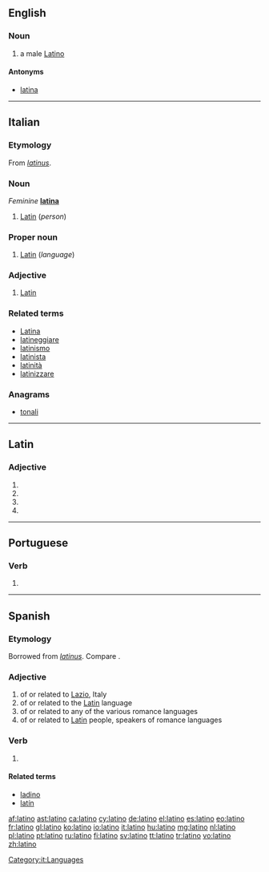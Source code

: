 {{also|Latino|latino-}}
==English==
===Noun===
{{en-noun}}
# a male [[Latino]]
====Antonyms====
* [[latina]] {{gloss| a female Latino }}
----
==Italian==

===Etymology===
From {{etyl|la|it}} ''[[latinus]]''.

===Noun===
{{it-noun|m|latini}} ''Feminine'' '''[[latina]]'''

# [[Latin]] (''person'')

===Proper noun===
{{head|it|proper noun|g=m}}

# [[Latin]] (''language'')

===Adjective===
{{it-adj|latin}}

# [[Latin]]

===Related terms===
* [[Latina]]
* [[latineggiare]]
* [[latinismo]]
* [[latinista]]
* [[latinità]]
* [[latinizzare]]

===Anagrams===
* [[tonali#Italian|tonali]]

[[Category:it:Languages]]

----

==Latin==

===Adjective===
{{la-adj-form|latīnō}}

# {{inflection of|latīnus||dat|m|s|lang=la}}
# {{inflection of|latīnus||dat|n|s|lang=la}}
# {{inflection of|latīnus||abl|m|s|lang=la}}
# {{inflection of|latīnus||abl|n|p|lang=la}}

----

==Portuguese==

===Verb===
{{pt-verb-form}}

# {{pt-verb form of|latinar|ar|indicative|present|singular|first}}

----

==Spanish==

===Etymology===
Borrowed from {{etyl|la|es}} ''[[latinus]]''. Compare {{term|ladino|lang=es}}.

===Adjective===
{{es-adj|feminine=latina}}

# of or related to [[Lazio]], Italy
# of or related to the [[Latin]] language
# of or related to any of the various romance languages
# of or related to [[Latin]] people, speakers of romance languages

===Verb===
{{es-verb-form|latinar}}

# {{es-verb form of|ending=ar|mood=indicative|tense=present|pers=1|number=singular|latinar}}

====Related terms====
* [[ladino]]
* [[latín]]

[[af:latino]]
[[ast:latino]]
[[ca:latino]]
[[cy:latino]]
[[de:latino]]
[[el:latino]]
[[es:latino]]
[[eo:latino]]
[[fr:latino]]
[[gl:latino]]
[[ko:latino]]
[[io:latino]]
[[it:latino]]
[[hu:latino]]
[[mg:latino]]
[[nl:latino]]
[[pl:latino]]
[[pt:latino]]
[[ru:latino]]
[[fi:latino]]
[[sv:latino]]
[[tt:latino]]
[[tr:latino]]
[[vo:latino]]
[[zh:latino]]
